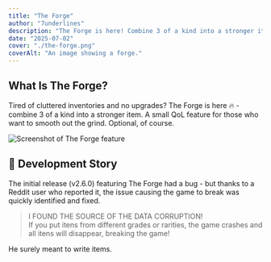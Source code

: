 ```yaml
---
title: "The Forge"
author: "7underlines"
description: "The Forge is here! Combine 3 of a kind into a stronger item. (QoL feature, optional IAP)"
date: "2025-07-02"
cover: "./the-forge.png"
coverAlt: "An image showing a forge."
---
```


## What Is The Forge?

Tired of cluttered inventories and no upgrades? The Forge is here 🔥 - combine 3 of a kind into a stronger item. A small QoL feature for those who want to smooth out the grind. Optional, of course.


<Image src={forgeScreenshot} alt="Screenshot of The Forge feature" />

## 🔧 Development Story

The initial release (v2.6.0) featuring The Forge had a bug - but thanks to a Reddit user who reported it, the issue causing the game to break was quickly identified and fixed.

<BlockQuote author="Obvious_Comedian5111, on Reddit" link="https://www.reddit.com/r/QuickDungeonCrawler/comments/1ljoqeu/comment/n03f8n1/?utm_source=share&utm_medium=web3x&utm_name=web3xcss&utm_term=1&utm_content=share_button">
  I FOUND THE SOURCE OF THE DATA CORRUPTION!  
  <br />
  If you put itens from different grades or rarities, the game crashes and all itens will disappear, breaking the game!
</BlockQuote>

He surely meant to write items.

